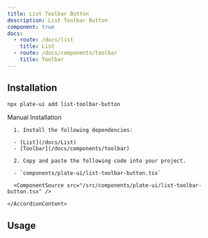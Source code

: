 ```yaml
---
title: List Toolbar Button
description: List Toolbar Button
component: true
docs:
  - route: /docs/list
    title: List
  - route: /docs/components/toolbar
    title: Toolbar
---
```


<ComponentExample src="/src/components/examples/PlaygroundDemo.tsx">
  <PlaygroundDemo id="list" />
</ComponentExample>

## Installation

```bash
npx plate-ui add list-toolbar-button
```

<Accordion type="single" collapsible>
  <AccordionItem value="manual-installation">
    <AccordionTrigger>Manual Installation</AccordionTrigger>
    <AccordionContent>

      1. Install the following dependencies:

      - [List](/docs/List)
      - [Toolbar](/docs/components/toolbar)

      2. Copy and paste the following code into your project.

      - `components/plate-ui/list-toolbar-button.tsx`

      <ComponentSource src="/src/components/plate-ui/list-toolbar-button.tsx" />

    </AccordionContent>

  </AccordionItem>
</Accordion>

## Usage

```tsx

```

```tsx

```
